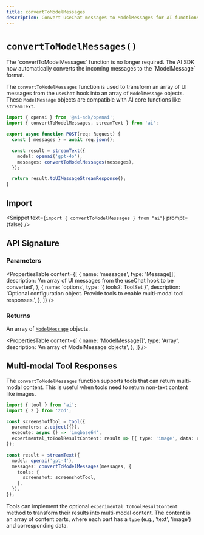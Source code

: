 ```yaml
---
title: convertToModelMessages
description: Convert useChat messages to ModelMessages for AI functions (API Reference)
---
```


# `convertToModelMessages()`

<Note title="warning">
  The `convertToModelMessages` function is no longer required. The AI SDK now
  automatically converts the incoming messages to the `ModelMessage` format.
</Note>

The `convertToModelMessages` function is used to transform an array of UI messages from the `useChat` hook into an array of `ModelMessage` objects. These `ModelMessage` objects are compatible with AI core functions like `streamText`.

```ts filename="app/api/chat/route.ts"
import { openai } from '@ai-sdk/openai';
import { convertToModelMessages, streamText } from 'ai';

export async function POST(req: Request) {
  const { messages } = await req.json();

  const result = streamText({
    model: openai('gpt-4o'),
    messages: convertToModelMessages(messages),
  });

  return result.toUIMessageStreamResponse();
}
```

## Import

<Snippet text={`import { convertToModelMessages } from "ai"`} prompt={false} />

## API Signature

### Parameters

<PropertiesTable
  content={[
    {
      name: 'messages',
      type: 'Message[]',
      description:
        'An array of UI messages from the useChat hook to be converted',
    },
    {
      name: 'options',
      type: '{ tools?: ToolSet }',
      description:
        'Optional configuration object. Provide tools to enable multi-modal tool responses.',
    },
  ]}
/>

### Returns

An array of [`ModelMessage`](/docs/reference/ai-sdk-core/core-message) objects.

<PropertiesTable
  content={[
    {
      name: 'ModelMessage[]',
      type: 'Array',
      description: 'An array of ModelMessage objects',
    },
  ]}
/>

## Multi-modal Tool Responses

The `convertToModelMessages` function supports tools that can return multi-modal content. This is useful when tools need to return non-text content like images.

```ts
import { tool } from 'ai';
import { z } from 'zod';

const screenshotTool = tool({
  parameters: z.object({}),
  execute: async () => 'imgbase64',
  experimental_toToolResultContent: result => [{ type: 'image', data: result }],
});

const result = streamText({
  model: openai('gpt-4'),
  messages: convertToModelMessages(messages, {
    tools: {
      screenshot: screenshotTool,
    },
  }),
});
```

Tools can implement the optional `experimental_toToolResultContent` method to transform their results into multi-modal content. The content is an array of content parts, where each part has a `type` (e.g., 'text', 'image') and corresponding data.

